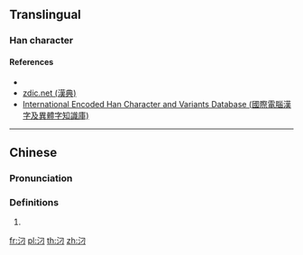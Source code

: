 ==Translingual==

===Han character===
{{Han char|rn=85|rad=水|as=02|sn=5|canj=ESM|four=37120|ids=⿰氵刁}}

====References====
* {{Han ref|hdz=31549.040|uh=6C48}}
* [http://www.zdic.net/z/1c/js/6C48.htm zdic.net (漢典)]
* [http://chardb.iis.sinica.edu.tw/char/14456 International Encoded Han Character and Variants Database (國際電腦漢字及異體字知識庫)]

----

==Chinese==
{{zh-forms}}

===Pronunciation===
{{zh-pron|m=diāo}}

===Definitions===
{{zh-hanzi}}

# {{zh-only used in|汈汊}}

[[fr:汈]]
[[pl:汈]]
[[th:汈]]
[[zh:汈]]